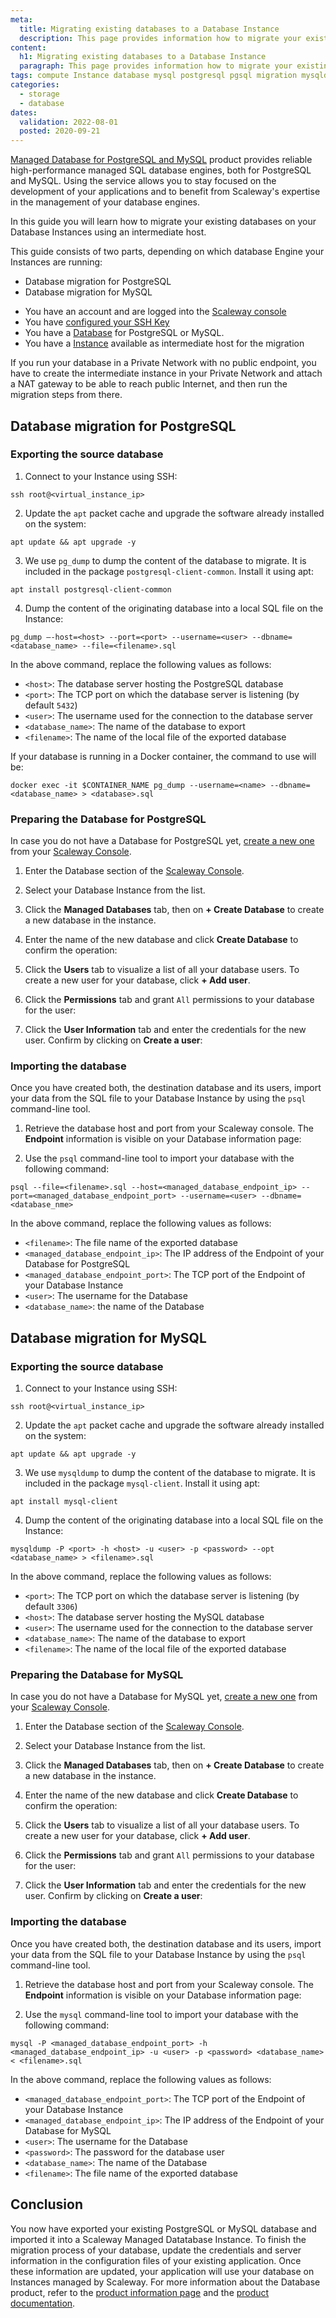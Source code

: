 ```yaml
---
meta:
  title: Migrating existing databases to a Database Instance
  description: This page provides information how to migrate your existing MySQL and PostgreSQL databases into Scaleway Database
content:
  h1: Migrating existing databases to a Database Instance
  paragraph: This page provides information how to migrate your existing MySQL and PostgreSQL databases into Scaleway Database
tags: compute Instance database mysql postgresql pgsql migration mysqldump
categories:
  - storage
  - database
dates:
  validation: 2022-08-01
  posted: 2020-09-21
---
```


[Managed Database for PostgreSQL and MySQL](https://www.scaleway.com/en/database/) product provides reliable high-performance managed SQL database engines, both for PostgreSQL and MySQL. Using the service allows you to stay focused on the development of your applications and to benefit from Scaleway's expertise in the management of your database engines.

In this guide you will learn how to migrate your existing databases on your Database Instances using an intermediate host.

This guide consists of two parts, depending on which database Engine your Instances are running:

- Database migration for PostgreSQL
- Database migration for MySQL

<Message type="requirement">

- You have an account and are logged into the [Scaleway console](https://console.scaleway.com)
- You have [configured your SSH Key](/console/my-project/how-to/create-ssh-key/)
- You have a [Database](https://www.scaleway.com/en/database/) for PostgreSQL or MySQL.
- You have a [Instance](https://www.scaleway.com/en/virtual-instances/) available as intermediate host for the migration

</Message> 

<Message type="important">

  If you run your database in a Private Network with no public endpoint, you have to create the intermediate instance in your Private Network and attach a NAT gateway to be able to reach public Internet, and then run the migration steps from there.

</Message>

## Database migration for PostgreSQL

### Exporting the source database

1. Connect to your Instance using SSH:
  ```
  ssh root@<virtual_instance_ip>
  ```

2. Update the `apt` packet cache and upgrade the software already installed on the system:
  ```
  apt update && apt upgrade -y
  ```

3. We use `pg_dump` to dump the content of the database to migrate. It is included in the package `postgresql-client-common`. Install it using apt:
  ```
  apt install postgresql-client-common
  ```

4. Dump the content of the originating database into a local SQL file on the Instance:
  ```
  pg_dump –-host=<host> --port=<port> --username=<user> --dbname=<database_name> --file=<filename>.sql
  ```

  In the above command, replace the following values as follows:

  - `<host>`: The database server hosting the PostgreSQL database
  - `<port>`: The TCP port on which the database server is listening (by default `5432`)
  - `<user>`: The username used for the connection to the database server
  - `<database_name>`: The name of the database to export
  - `<filename>`: The name of the local file of the exported database

  <Message type="tip">

  If your database is running in a Docker container, the command to use will be:

  ```
  docker exec -it $CONTAINER_NAME pg_dump --username=<name> --dbname=<database_name> > <database>.sql
  ```

  </Message>

### Preparing the Database for PostgreSQL

<Message type="note">

In case you do not have a Database for PostgreSQL yet, [create a new one](/managed-databases/postgresql-and-mysql/how-to/create-a-database/) from your [Scaleway Console](https://console.scaleway.com/rdb/Instances).

</Message>

1. Enter the Database section of the [Scaleway Console](https://console.scaleway.com/rdb/Instances).

2. Select your Database Instance from the list.

3. Click the **Managed Databases** tab, then on **+ Create Database** to create a new database in the instance.

4. Enter the name of the new database and click **Create Database** to confirm the operation:
<Lightbox src="scaleway-create_database.webp" alt="" />

5. Click the **Users** tab to visualize a list of all your database users. To create a new user for your database, click **+ Add user**.

6. Click the **Permissions** tab and grant `All` permissions to your database for the user:
<Lightbox src="scaleway-user_permissions.webp" alt="" />

7. Click the **User Information** tab and enter the credentials for the new user. Confirm by clicking on **Create a user**:
<Lightbox src="scaleway-user_information.webp" alt="" />

### Importing the database

Once you have created both, the destination database and its users, import your data from the SQL file to your Database Instance by using the `psql` command-line tool.

1. Retrieve the database host and port from your Scaleway console. The **Endpoint** information is visible on your Database information page:
<Lightbox src="scaleway-db_endpoint.webp" alt="" />

2. Use the `psql` command-line tool to import your database with the following command:
  ```
  psql --file=<filename>.sql --host=<managed_database_endpoint_ip> --port=<managed_database_endpoint_port> --username=<user> --dbname=<database_nme>
  ```

  In the above command, replace the following values as follows:

  - `<filename>`: The file name of the exported database
  - `<managed_database_endpoint_ip>`: The IP address of the Endpoint of your Database for PostgreSQL
  - `<managed_database_endpoint_port>`: The TCP port of the Endpoint of your Database Instance
  - `<user>`: The username for the Database
  - `<database_name>`: the name of the Database

## Database migration for MySQL

### Exporting the source database

1. Connect to your Instance using SSH:
  ```
  ssh root@<virtual_instance_ip>
  ```

2. Update the `apt` packet cache and upgrade the software already installed on the system:
  ```
  apt update && apt upgrade -y
  ```

3. We use `mysqldump` to dump the content of the database to migrate. It is included in the package `mysql-client`. Install it using apt:
  ```
  apt install mysql-client
  ```

4. Dump the content of the originating database into a local SQL file on the Instance:
  ```
  mysqldump -P <port> -h <host> -u <user> -p <password> --opt <database_name> > <filename>.sql
  ```

  In the above command, replace the following values as follows:

  - `<port>`: The TCP port on which the database server is listening (by default `3306`)
  - `<host>`: The database server hosting the MySQL database
  - `<user>`: The username used for the connection to the database server
  - `<database_name>`: The name of the database to export
  - `<filename>`: The name of the local file of the exported database

### Preparing the Database for MySQL

<Message type="note">

In case you do not have a Database for MySQL yet, [create a new one](/managed-databases/postgresql-and-mysql/how-to/create-a-database/) from your [Scaleway Console](https://console.scaleway.com/rdb/Instances).

</Message>

1. Enter the Database section of the [Scaleway Console](https://console.scaleway.com/rdb/Instances).

2. Select your Database Instance from the list.

3. Click the **Managed Databases** tab, then on **+ Create Database** to create a new database in the instance.

4. Enter the name of the new database and click **Create Database** to confirm the operation:
<Lightbox src="scaleway-create_mysql.webp" alt="" />

5. Click the **Users** tab to visualize a list of all your database users. To create a new user for your database, click **+ Add user**.

6. Click the **Permissions** tab and grant `All` permissions to your database for the user:
<Lightbox src="scaleway-user_permissions.webp" alt="" />

7. Click the **User Information** tab and enter the credentials for the new user. Confirm by clicking on **Create a user**:
<Lightbox src="scaleway-user_information.webp" alt="" />

### Importing the database

Once you have created both, the destination database and its users, import your data from the SQL file to your Database Instance by using the `psql` command-line tool.

1. Retrieve the database host and port from your Scaleway console. The **Endpoint** information is visible on your Database information page:
<Lightbox src="scaleway-endpoint_mysql.webp" alt="" />

2. Use the `mysql` command-line tool to import your database with the following command:
  ```
  mysql -P <managed_database_endpoint_port> -h <managed_database_endpoint_ip> -u <user> -p <password> <database_name> < <filename>.sql
  ```

  In the above command, replace the following values as follows:

  - `<managed_database_endpoint_port>`: The TCP port of the Endpoint of your Database Instance
  - `<managed_database_endpoint_ip>`: The IP address of the Endpoint of your Database for MySQL
  - `<user>`: The username for the Database
  - `<password>`: The password for the database user
  - `<database_name>`: The name of the Database
  - `<filename>`: The file name of the exported database

## Conclusion

You now have exported your existing PostgreSQL or MySQL database and imported it into a Scaleway Managed Datatabase Instance. To finish the migration process of your database, update the credentials and server information in the configuration files of your existing application. Once these information are updated, your application will use your database on Instances managed by Scaleway. For more information about the Database product, refer to the [product information page](https://www.scaleway.com/en/database/) and the [product documentation](/storage/database).
